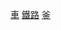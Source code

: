 {{Commons category|Stations of Busan Transportation Corporation}}
[[Category:釜山都市鐵道|車]]
[[Category:釜山廣域市建築物|鐵路]]
[[Category:韓國地鐵車站|釜]]